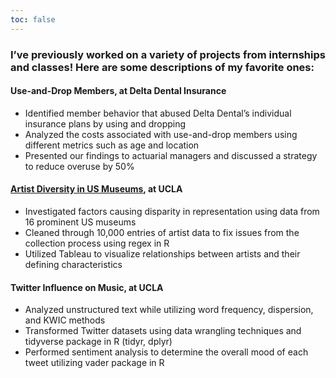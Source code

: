 ```yaml
---
toc: false
---
```


### I've previously worked on a variety of projects from internships and classes! Here are some descriptions of my favorite ones:

#### **Use-and-Drop Members**, at Delta Dental Insurance
- Identified member behavior that abused Delta Dental’s individual insurance plans by using and dropping\
- Analyzed the costs associated with use-and-drop members using different metrics such as age and location\
- Presented our findings to actuarial managers and discussed a strategy to reduce overuse by 50%

#### [**Artist Diversity in US Museums**](https://museumdiversity.humspace.ucla.edu/), at UCLA
- Investigated factors causing disparity in representation using data from 16 prominent US museums\
- Cleaned through 10,000 entries of artist data to fix issues from the collection process using regex in R\
- Utilized Tableau to visualize relationships between artists and their defining characteristics

#### **Twitter Influence on Music**, at UCLA	
- Analyzed unstructured text while utilizing word frequency, dispersion, and KWIC methods\
- Transformed Twitter datasets using data wrangling techniques and tidyverse package in R (tidyr, dplyr)\
- Performed sentiment analysis to determine the overall mood of each tweet utilizing vader package in R\
